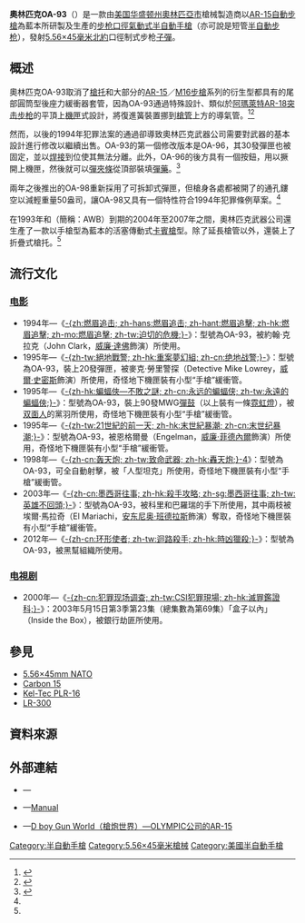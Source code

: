 {{noteTA
|G1=軍事
|G2=長度單位
|G3=Firearms
}}
{{Infobox Weapon
|name= 奧林匹克OA-93<br />{{Lang|en|Olympic Arms OA-93}}
|image= 
|image_size= 300px 
|caption= 
|origin= {{flagcountry|United States}}
|type= [[半自動手槍|半自動手槍]]
<!-- Type selection -->
|is_ranged= yes
|is_bladed= 
|is_explosive= 
|is_artillery= 
|is_vehicle= 
|is_missile= 
|is_UK= 
<!-- Service history -->
|service= 
|used_by= 
|wars= 
<!-- Production history -->
|designer= {{Link-en|奧林匹克武器公司|Olympic Arms}}
|design_date= 1992年
|manufacturer= 奧林匹克武器公司
|unit_cost= 
|production_date= 1992年—
|number= 
|variants= <div class="NavFrame collapsed" style="color: black; background-color: #FFFFFF; margin: 0 auto; padding: 0 10px; text-align: left;"><div class="NavHead" style="background-color: #FFFFFF; margin: 0 auto; padding: 0 10px; font-weight:normal;"></div><div class="NavContent" style="background-color: #FFFFFF; margin: 0 auto; padding: 0 10px;">
* 手槍型
* 卡賓槍型
* OA-96
* OA-98
</div>
</div>
<!-- General specifications -->
|spec_label= 
|weight= 空槍：2.02[[千克|千克]]（4.46[[磅|磅]]）
|length= 431.8[[毫米|毫米]]（17[[英寸|英吋]]）
|part_length= 165.1毫米（6.5英吋）
|width= 
|height= 
|diameter= 
|crew= 
<!-- Ranged weapon specifications --> 
|cartridge= [[5.56×45mm_NATO|5.56×45毫米北約口徑]]
|caliber= 5.56毫米（.223英吋）
|barrels= 1根，416[[不鏽鋼|不鏽鋼]]製，標準[[膛線|膛線]]纏距為1：7，膛线6條，右旋，內膛[[电镀|鍍]][[铬|铬]]，[[槍口|槍口]]裝有[[砲口制動器|制退器]]
|action= <div class="NavFrame collapsed" style="color: black; background-color: #FFFFFF; margin: 0 auto; padding: 0 10px; text-align: left;"><div class="NavHead" style="background-color: #FFFFFF; margin: 0 auto; padding: 0 10px; font-weight:normal;"></div><div class="NavContent" style="background-color: #FFFFFF; margin: 0 auto; padding: 0 10px;">
* [[氣動式_(槍械)#直噴式气动操作|直接導氣氣動式]]
* [[轉拴式槍栓|轉拴式槍栓]]
</div>
</div>
|mode= {{Link-en|半自動槍械|Semi-automatic firearm|半自動}}
|rate= 
|velocity= 
|energy= 
|range= 
|max_range= 
|feed= 「[[标准化协议|STANAG]] 4179」接口彈匣<div class="NavFrame collapsed" style="color: black; background-color: #FFFFFF; margin: 0 auto; padding: 0 10px; text-align: left;"><div class="NavHead" style="background-color: #FFFFFF; margin: 0 auto; padding: 0 10px; font-weight:normal;"></div><div class="NavContent" style="background-color: #FFFFFF; margin: 0 auto; padding: 0 10px;">
* [[STANAG彈匣|STANAG]][[彈匣|彈匣]]
* [[C-Mag彈鼓|C-Mag]][[彈鼓|彈鼓]]
</div>
</div>
|sights= <div class="NavFrame collapsed" style="color: black; background-color: #FFFFFF; margin: 0 auto; padding: 0 10px; text-align: left;"><div class="NavHead" style="background-color: #FFFFFF; margin: 0 auto; padding: 0 10px; font-weight:normal;"></div><div class="NavContent" style="background-color: #FFFFFF; margin: 0 auto; padding: 0 10px;">
* [[機械瞄具|機械瞄具]]
* [[機匣|機匣]]頂部的[[皮卡汀尼導軌|MIL-STD-1913戰術導軌]]上安裝[[瞄準镜|光學瞄準鏡]]、[[紅點鏡|紅點鏡／反射式瞄準鏡]]、[[全像武器照準器|全息瞄準鏡]]、[[夜視鏡|夜視鏡]]或[[熱成像儀|熱成像儀]]（可拆卸）
</div>
</div>
<!-- 火炮規格 -->
|breech= 
|recoil= 
|carriage= 
|elevation= 
|traverse= 
<!-- 刃器規格 --> 
|blade_type= 
|hilt_type= 
|sheath_type= 
|head_type= 
|haft_type= 
<!-- 爆炸物內填炸藥規格 --> 
|filling= 
|filling_weight= 
|detonation= 
|yield= 
<!-- 車輛/飛彈 規格 -->
|armour= 
|primary_armament= 
|secondary_arament= 
|engine= 
|engine_power= 
|transmission= 
|payload_capacity= 
|fuel_capacity= 
|pw_ratio= 
|suspension= 
|clearance= 
|vehicle_range= 
|speed= 
|guidance= 
<!-- missiles only -->
|wingspan= 
|propellant= 
|ceiling= 
|altitude= 
|depth= 
|boost= 
|accuracy= 
|launch_platform= 
|transport= 
}}

'''奧林匹克OA-93'''（{{Lang-en|Olympic Arms OA-93}}）是一款由[[美国|美国]][[华盛顿州|华盛顿州]][[奧林匹亞_(華盛頓州)|奧林匹亞市]]槍械製造商{{Link-en|奧林匹克武器公司|Olympic Arms}}以[[AR-15半自動步槍|AR-15自動步槍]]為藍本所研製及生產的[[步枪|步枪]][[口徑|口徑]][[氣動式_(槍械)|氣動式]][[半自動手槍|半自動手槍]]（亦可說是短管[[半自動步枪|半自動步枪]]），發射[[5.56×45mm_NATO|5.56×45毫米]][[北大西洋公约组织|北約]]口徑制式步枪[[子彈|子彈]]。

== 概述 ==
奧林匹克OA-93取消了[[槍托|槍托]]和大部分的[[AR-15半自動步槍|AR-15]]／[[M16突擊步槍|M16步槍]]系列的衍生型都具有的尾部圓筒型後座力緩衝器套管，因為OA-93通過特殊設計、類似於[[阿瑪萊特|阿瑪萊特]][[AR-18突擊步槍|AR-18]][[突击步枪|突击步枪]]的平頂上[[機匣|機匣]]式設計，將復進簧裝置挪到[[槍管|槍管]]上方的導氣管。<ref>{{cite web |url=http://www.olyarms.com/index.php?page=shop.product_details&flypage=shop.flypage&product_id=37&category_id=8&manufacturer_id=0&option=com_virtuemart&Itemid=37 |title=存档副本 |accessdate=2012-03-31 |deadurl=yes |archiveurl=https://web.archive.org/web/20110318181308/http://www.olyarms.com/index.php?page=shop.product_details&flypage=shop.flypage&product_id=37&category_id=8&manufacturer_id=0&option=com_virtuemart&Itemid=37 |archivedate=2011-03-18 }}</ref><ref name="Carpenteri2013">{{cite book|last=Carpenteri|first=Stephen D.|title=Gun Trader's Guide: A Comprehensive, Fully-Illustrated Guide to Modern Firearms with Current Market Values|url=http://books.google.com/books?id=qYR-7cI3TB0C&pg=PT333|date=13 December 2013|publisher=Skyhorse Publishing Company, Incorporated|isbn=978-1-62087-513-1|pages=333, 660|access-date=2016-01-27|archive-date=2014-07-08|archive-url=https://web.archive.org/web/20140708153507/http://books.google.com/books?id=qYR-7cI3TB0C&pg=PT333|dead-url=no}}</ref>

然而，以後的1994年犯罪法案的通過卻導致奧林匹克武器公司需要對武器的基本設計進行修改以繼續出售。OA-93的第一個修改版本是OA-96，其30發彈匣也被固定，並以[[焊接|焊接]]到位使其無法分離。此外，OA-96的後方具有一個按鈕，用以撅開上機匣，然後就可以[[彈夾條|彈夾條]]從頂部裝填[[彈藥|彈藥]]。<ref name="Ramage2006">{{cite book|last=Ramage|first=Ken|title=Guns Illustrated 2007|url=http://books.google.com/books?id=aAgeVisXaYYC&pg=PA123|date=2006|publisher=Gun Digest Books|location=Iola, Wisconsin|isbn=0-89689-426-6|page=123|access-date=2016-01-27|archive-date=2014-07-09|archive-url=https://web.archive.org/web/20140709030004/http://books.google.com/books?id=aAgeVisXaYYC&pg=PA123|dead-url=no}}</ref>

兩年之後推出的OA-98重新採用了可拆卸式彈匣，但槍身各處都被開了的通孔鏤空以減輕重量50盎司，讓OA-98又具有一個特性符合1994年犯罪條例草案。<ref name="Ramage2006"/>

在1993年和{{Link-en|聯邦突擊武器禁制法案|Federal Assault Weapons Ban}}（簡稱：AWB）到期的2004年至2007年之間，奧林匹克武器公司還生產了一款以手槍型為藍本的活塞傳動式[[卡賓槍|卡賓槍]]型。除了延長槍管以外，還裝上了折疊式槍托。<ref name="Carpenteri2013"/>

== 流行文化 ==
=== [[电影|电影]] ===
* 1994年—《[[燃眉追击_(电影)|-{zh:燃眉追击; zh-hans:燃眉追击; zh-hant:燃眉追擊; zh-hk:燃眉追擊; zh-mo:燃眉追擊; zh-tw:迫切的危機;}-]]》：型號為OA-93，被約翰·克拉克（John Clark，[[威廉·達佛|威廉·達佛]]飾演）所使用。
* 1995年—《[[絕地戰警|-{zh-tw:絕地戰警; zh-hk:重案夢幻組; zh-cn:绝地战警;}-]]》：型號為OA-93，裝上20發彈匣，被麥克·勞里警探（Detective Mike Lowrey，[[威爾·史密斯|威爾·史密斯]]飾演）所使用，奇怪地下機匣裝有小型“手槍”緩衝管。
* 1995年—《[[永远的蝙蝠侠|-{zh-hk:蝙蝠俠—不敗之謎; zh-cn:永远的蝙蝠侠; zh-tw:永遠的蝙蝠俠;}-]]》：型號為OA-93，裝上90發MWG[[彈鼓|彈鼓]]（以上裝有一條[[霓虹燈|霓虹燈]]），被[[双面人|双面人]]的黨羽所使用，奇怪地下機匣裝有小型“手槍”緩衝管。
* 1995年—《[[末世纪暴潮|-{zh-tw:21世紀的前一天; zh-hk:末世紀暴潮; zh-cn:末世纪暴潮;}-]]》：型號為OA-93，被恩格爾曼（Engelman，[[威廉·菲德內爾|威廉·菲德內爾]]飾演）所使用，奇怪地下機匣裝有小型“手槍”緩衝管。
* 1998年—《[[轰天炮4|-{zh-cn:轰天炮; zh-tw:致命武器; zh-hk:轟天炮;}-4]]》：型號為OA-93，可全自動射擊，被「人型坦克」所使用，奇怪地下機匣裝有小型“手槍”緩衝管。
* 2003年—《[[墨西哥往事|-{zh-cn:墨西哥往事; zh-hk:殺手攻略; zh-sg:墨西哥往事; zh-tw:英雄不回頭;}-]]》：型號為OA-93，被科里和巴羅瑞的手下所使用，其中兩枝被埃爾·馬拉奇（El Mariachi，[[安东尼奥·班德拉斯|安东尼奥·班德拉斯]]飾演）奪取，奇怪地下機匣裝有小型“手槍”緩衝管。
* 2012年—《[[時凶獵殺|-{zh-cn:环形使者; zh-tw:迴路殺手; zh-hk:時凶獵殺;}-]]》：型號為OA-93，被黑幫組織所使用。

=== [[电視剧|电視剧]] ===
* 2000年—《[[CSI犯罪現場|-{zh-cn:犯罪现场调查; zh-tw:CSI犯罪現場; zh-hk:滅罪鑑證科;}-]]》：2003年5月15日第3季第23集（總集數為第69集）「盒子以內」（Inside the Box），被銀行劫匪所使用。

== 參見 ==
* [[5.56×45mm_NATO|5.56×45mm NATO]]
* [[碳15手槍|Carbon 15]]
* [[Kel-Tec_PLR-16手槍|Kel-Tec PLR-16]]
* [[LR-300突擊步槍|LR-300]]

== 資料來源 ==
{{Reflist}}
<!-- == 參考文獻 == -->
== 外部連結 ==
* {{en icon}}—{{Official website|http://www.olyarms.com/|Official Website}}
* {{en icon}}—[http://www.ar15.com/content/webPDF/manual_olyarms_oa.pdf Manual] {{Wayback|url=http://www.ar15.com/content/webPDF/manual_olyarms_oa.pdf |date=20160412064902 }}
* {{zh-hans icon}}—[http://pewpewpew.work/usa/m16/olympic/olympic.htm D boy Gun World（槍炮世界）—OLYMPIC公司的AR-15] {{Wayback|url=http://pewpewpew.work/usa/m16/olympic/olympic.htm |date=20200720015009 }}

{{AR15etc}}

{{DEFAULTSORT:Olympic奧}}
[[Category:半自動手槍|Category:半自動手槍]]
[[Category:5.56×45毫米槍械|Category:5.56×45毫米槍械]]
[[Category:美國半自動手槍|Category:美國半自動手槍]]